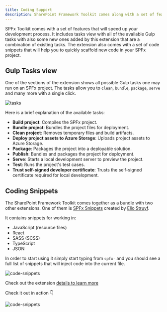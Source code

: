 ```yaml
---
title: Coding Support
description: SharePoint Framework Toolkit comes along with a set of features that will speed up your development process
---
```


SPFx Toolkit comes with a set of features that will speed up your development process. It includes tasks view with all of the available Gulp tasks with also some new ones added by this extension that are a combination of existing tasks. The extension also comes with a set of code snippets that will help you to quickly scaffold new code in your SPFx project.

## Gulp Tasks view

One of the sections of the extension shows all possible Gulp tasks one may run on an SPFx project. The tasks allow you to `clean`, `bundle`, `package`, `serve` and many more with a single click.

![tasks](../../../../../assets/images/tasks.png)

Here is a brief explanation of the available tasks:

- **Build project**: Compiles the SPFx project.
- **Bundle project**: Bundles the project files for deployment.
- **Clean project**: Removes temporary files and build artifacts.
- **Deploy project assets to Azure Storage**: Uploads project assets to Azure Storage.
- **Package**: Packages the project into a deployable solution.
- **Publish**: Bundles and packages the project for deployment.
- **Serve**: Starts a local development server to preview the project.
- **Test**: Runs the project's test cases.
- **Trust self-signed developer certificate**: Trusts the self-signed certificate required for local development.

## Coding Snippets 

The SharePoint Framework Toolkit comes together as a bundle with two other extensions. One of them is [SPFx Snippets](https://marketplace.visualstudio.com/items?itemName=eliostruyf.spfx-snippets) created by [Elio Struyf](https://www.eliostruyf.com/). 

It contains snippets for working in:

- JavaScript (resource files)
- React
- SASS (SCSS)
- TypeScript
- JSON

In order to start using it simply start typing from `spfx-` and you should see a full list of snippets that will inject code into the current file.

![code-snippets](../../../../../assets/images/code-snippets.png)

Check out the extension [details to learn more](https://github.com/estruyf/vscode-spfx-snippets#usage) 

Check it out in action 👇

![code-snippets](../../../../../assets/images/code-snippets.gif)
